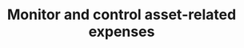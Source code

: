 ---
title: "Monitor and control asset-related expenses"
description: "Description of your new file."
---